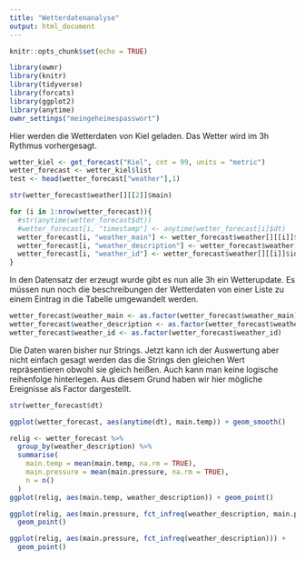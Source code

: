 ```yaml
---
title: "Wetterdatenanalyse"
output: html_document
---
```


```r
knitr::opts_chunk$set(echo = TRUE)

library(owmr)
library(knitr)
library(tidyverse)
library(forcats)
library(ggplot2)
library(anytime)
owmr_settings("meingeheimespasswort")


```
Hier werden die Wetterdaten von Kiel geladen.
Das Wetter wird im 3h Rythmus vorhergesagt.

```r
wetter_kiel <- get_forecast("Kiel", cnt = 99, units = "metric")
wetter_forecast <- wetter_kiel$list
test <- head(wetter_forecast["weather"],1)
```
```r
str(wetter_forecast$weather[][[2]]$main)

for (i in 1:nrow(wetter_forecast)){
  #str(anytime(wetter_forecast$dt))
  #wetter_forecast[i, "timestamp"] <- anytime(wetter_forecast[i]$dt)
  wetter_forecast[i, "weather_main"] <- wetter_forecast$weather[][[i]]$main
  wetter_forecast[i, "weather_description"] <- wetter_forecast$weather[][[i]]$description
  wetter_forecast[i, "weather_id"] <- wetter_forecast$weather[][[i]]$id
}

```
In den Datensatz der erzeugt wurde gibt es nun alle 3h ein Wetterupdate.
Es müssen nun noch die beschreibungen der Wetterdaten von einer Liste zu einem Eintrag in die Tabelle umgewandelt werden.
```r
wetter_forecast$weather_main <- as.factor(wetter_forecast$weather_main)
wetter_forecast$weather_description <- as.factor(wetter_forecast$weather_description)
wetter_forecast$weather_id <- as.factor(wetter_forecast$weather_id)
```
Die Daten waren bisher nur Strings. Jetzt kann ich der Auswertung aber nicht einfach gesagt werden das die Strings den
gleichen Wert repräsentieren obwohl sie gleich heißen. Auch kann man keine logische reihenfolge hinterlegen.
Aus diesem Grund haben wir hier mögliche Ereignisse als Factor dargestellt.

```r
str(wetter_forecast$dt)
```
```r
ggplot(wetter_forecast, aes(anytime(dt), main.temp)) + geom_smooth()
```

```r

relig <- wetter_forecast %>%
  group_by(weather_description) %>%
  summarise(
    main.temp = mean(main.temp, na.rm = TRUE),
    main.pressure = mean(main.pressure, na.rm = TRUE),
    n = n()
  )
ggplot(relig, aes(main.temp, weather_description)) + geom_point()


```
```r
ggplot(relig, aes(main.pressure, fct_infreq(weather_description, main.pressure))) +
  geom_point()

```
```r
ggplot(relig, aes(main.pressure, fct_infreq(weather_description))) +
  geom_point()

```
